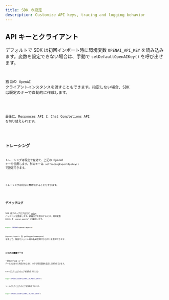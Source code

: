 ```yaml
---
title: SDK の設定
description: Customize API keys, tracing and logging behavior
---
```



## API キーとクライアント

デフォルトで SDK は初回インポート時に環境変数 `OPENAI_API_KEY` を読み込みます。変数を設定できない場合は、手動で `setDefaultOpenAIKey()` を呼び出せます。

<Code
  lang="typescript"
  code={setDefaultOpenAIKeyExample}
  title="既定の OpenAI キーを設定"
/>

独自の `OpenAI` クライアントインスタンスを渡すこともできます。指定しない場合、SDK は既定のキーで自動的に作成します。

<Code
  lang="typescript"
  code={setDefaultOpenAIClientExample}
  title="既定の OpenAI クライアントを設定"
/>

最後に、Responses API と Chat Completions API を切り替えられます。

<Code lang="typescript" code={setOpenAIAPIExample} title="OpenAI API を設定" />

## トレーシング

トレーシングは既定で有効で、上記の OpenAI キーを使用します。別のキーは `setTracingExportApiKey()` で設定できます。

<Code
  lang="typescript"
  code={setTracingExportApiKeyExample}
  title="トレーシングのエクスポート API キーを設定"
/>

トレーシングは完全に無効化することもできます。

<Code
  lang="typescript"
  code={setTracingDisabledExample}
  title="トレーシングを無効化"
/>

## デバッグログ

SDK はデバッグログ出力に [`debug`](https://www.npmjs.com/package/debug) パッケージを使用します。詳細ログを表示するには、環境変数 `DEBUG` を `openai-agents*` に設定します。

```bash
export DEBUG=openai-agents*
```

`@openai/agents` の `getLogger(namespace)` を使って、独自モジュール用の名前空間付きロガーを取得できます。

<Code lang="typescript" code={getLoggerExample} title="ロガーを取得" />

### ログ内の機微データ

一部のログには ユーザー データが含まれる場合があります。以下の環境変数を設定して無効化できます。

LLM の入力と出力のログを無効化するには:

```bash
export OPENAI_AGENTS_DONT_LOG_MODEL_DATA=1
```

ツールの入力と出力のログを無効化するには:

```bash
export OPENAI_AGENTS_DONT_LOG_TOOL_DATA=1
```
